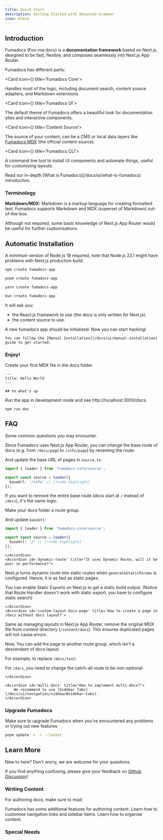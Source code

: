 ```yaml
---
title: Quick Start
description: Getting Started with Advanced Grammar
icon: Album
---
```


## Introduction

Fumadocs <span className='text-fd-muted-foreground text-sm'>(Foo-ma docs)</span> is a **documentation framework** based on Next.js, designed to be fast, flexible,
and composes seamlessly into Next.js App Router.

Fumadocs has different parts:

<Cards>

<Card icon={<CpuIcon className="text-purple-300" />} title='Fumadocs Core'>

Handles most of the logic, including document search, content source adapters, and Markdown extensions.

</Card>

<Card icon={<PanelsTopLeft className="text-blue-300" />} title='Fumadocs UI'>

The default theme of Fumadocs offers a beautiful look for documentation sites and interactive components.

</Card>

<Card icon={<Database />} title='Content Source'>

The source of your content, can be a CMS or local data layers like [Fumadocs MDX](/docs/mdx) (the official content source).

</Card>

<Card icon={<Terminal />} title='Fumadocs CLI'>

A command line tool to install UI components and automate things, useful for customizing layouts.

</Card>

</Cards>

<Callout title="Want to learn more?">
  Read our in-depth [What is Fumadocs](/docs/ui/what-is-fumadocs) introduction.
</Callout>

### Terminology

**Markdown/MDX:** Markdown is a markup language for creating formatted text. Fumadocs supports Markdown and MDX (superset of Markdown) out-of-the-box.

Although not required, some basic knowledge of Next.js App Router would be useful for further customisations.

## Automatic Installation

A minimum version of Node.js 18 required, note that Node.js 23.1 might have problems with Next.js production build.

```bash tab="npm"
npm create fumadocs-app
```

```bash tab="pnpm"
pnpm create fumadocs-app
```

```bash tab="yarn"
yarn create fumadocs-app
```

```bash tab="bun"
bun create fumadocs-app
```

It will ask you:

- the React.js framework to use (the docs is only written for Next.js).
- the content source to use.

A new fumadocs app should be initialized. Now you can start hacking!

<Callout title='From Existing Codebase?'>

    You can follow the [Manual Installation](/docs/ui/manual-installation) guide to get started.

</Callout>

### Enjoy!

Create your first MDX file in the docs folder.

```mdx title="content/docs/index.mdx"
---
title: Hello World
---

## Yo what's up
```

Run the app in development mode and see http://localhost:3000/docs.

```npm
npm run dev
```

## FAQ

Some common questions you may encounter.

<Accordions>
    <Accordion id='change-base-url' title="How to change the base route of docs?">

Since Fumadocs uses Next.js App Router, you can change the base route of docs (e.g. from `/docs/page` to `/info/page`) by renaming the route:

<Files>
  <Folder name="app/docs" defaultOpen className="opacity-50" disabled>
    <File name="layout.tsx" />
  </Folder>
  <Folder name="app/info" defaultOpen>
    <File name="layout.tsx" />
  </Folder>
</Files>

And update the base URL of pages in `source.ts`:

```ts title="lib/source.ts"
import { loader } from 'fumadocs-core/source';

export const source = loader({
  baseUrl: '/info' // [!code highlight]
});
```

If you want to remove the entire base route (docs start at `/` instead of `/docs`), it's the same logic.

Make your docs folder a route group.

<Files>
  <Folder name="app/(docs)" defaultOpen>
    <File name="layout.tsx" />
  </Folder>
</Files>

And update `baseUrl`:

```ts title="lib/source.ts"
import { loader } from 'fumadocs-core/source';

export const source = loader({
  baseUrl: '/' // [!code highlight]
});
```

    </Accordion>
    <Accordion id='dynamic-route' title="It uses Dynamic Route, will it be poor in performance?">

Next.js turns dynamic route into static routes when `generateStaticParams` is configured.
Hence, it is as fast as static pages.

You can enable Static Exports on Next.js to get a static build output. (Notice that Route Handler doesn't work with static export, you have to configure static search)

    </Accordion>
    <Accordion id='custom-layout-docs-page' title='How to create a page in /docs without docs layout?'>

Same as managing layouts in Next.js App Router, remove the original MDX file from content directory (`/content/docs`).
This ensures duplicated pages will not cause errors.

Now, You can add the page to another route group, which isn't a descendant of docs layout.

For example, to replace `/docs/test`:

<Files>
  <File name="(home)/docs/test/page.tsx" />
  <Folder name="docs">
    <File name="layout.tsx" />
    <File name="[[...slug]]/page.tsx" />
  </Folder>
</Files>

For `/docs`, you need to change the catch-all route to be non-optional:

<Files>
  <File name="(home)/docs/page.tsx" />
  <Folder name="docs" defaultOpen>
    <File name="layout.tsx" />
    <File name="[...slug]/page.tsx" />
  </Folder>
</Files>

    </Accordion>

    <Accordion id='multi-docs' title="How to implement multi-docs?">
        We recommend to use [Sidebar Tabs](/docs/ui/navigation/sidebar#sidebar-tabs).
    </Accordion>

</Accordions>

### Upgrade Fumadocs

Make sure to upgrade Fumadocs when you've encountered any problems or trying out new features:

```bash title="pnpm"
pnpm update -i -r --latest
```

## Learn More

New to here? Don't worry, we are welcome for your questions.

If you find anything confusing, please give your feedback on [Github Discussion](https://github.com/fuma-nama/fumadocs/discussions)!

### Writing Content

For authoring docs, make sure to read:

<Cards>
  <Card href="/docs/ui/markdown" title="Markdown">
    Fumadocs has some additional features for authoring content.
  </Card>
  <Card href="/docs/ui/navigation" title="Navigation">
    Learn how to customise navigation links and sidebar items.
  </Card>
  <Card href="/docs/ui/page-conventions" title="Routing">
    Learn how to organise content.
  </Card>
  <Card
    href="/docs/ui/components"
    title="Components"
    description="See all available components to enhance your docs"
  />
</Cards>

### Special Needs

<Cards>
  <Card
    href="/docs/ui/static-export"
    title="Configure Static Export"
    description="Learn how to enable static export on your docs"
  />
  <Card
    href="/docs/ui/internationalization"
    title="Internationalization"
    description="Learn how to enable i18n"
  />
  <Card
    href="/docs/ui/theme"
    title="Color Themes"
    description="Add themes to Fumadocs UI"
  />
  <Card
    href="/docs/ui/customisation"
    title="Customise UI"
    description="A detailed guide on how to customise UI"
  />
</Cards>
